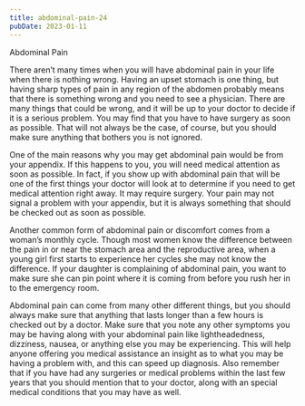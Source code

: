 ```yaml
---
title: abdominal-pain-24
pubDate: 2023-01-11
---
```


Abdominal Pain

There aren’t many times when you will have abdominal pain in your life when there is nothing wrong. Having an upset stomach is one thing, but having sharp types of pain in any region of the abdomen probably means that there is something wrong and you need to see a physician. There are many things that could be wrong, and it will be up to your doctor to decide if it is a serious problem. You may find that you have to have surgery as soon as possible. That will not always be the case, of course, but you should make sure anything that bothers you is not ignored.

One of the main reasons why you may get abdominal pain would be from your appendix. If this happens to you, you will need medical attention as soon as possible. In fact, if you show up with abdominal pain that will be one of the first things your doctor will look at to determine if you need to get medical attention right away. It may require surgery. Your pain may not signal a problem with your appendix, but it is always something that should be checked out as soon as possible.

Another common form of abdominal pain or discomfort comes from a woman’s monthly cycle. Though most women know the difference between the pain in or near the stomach area and the reproductive area, when a young girl first starts to experience her cycles she may not know the difference. If your daughter is complaining of abdominal pain, you want to make sure she can pin point where it is coming from before you rush her in to the emergency room.

Abdominal pain can come from many other different things, but you should always make sure that anything that lasts longer than a few hours is checked out by a doctor. Make sure that you note any other symptoms you may be having along with your abdominal pain like lightheadedness, dizziness, nausea, or anything else you may be experiencing. This will help anyone offering you medical assistance an insight as to what you may be having a problem with, and this can speed up diagnosis. Also remember that if you have had any surgeries or medical problems within the last few years that you should mention that to your doctor, along with an special medical conditions that you may have as well.
